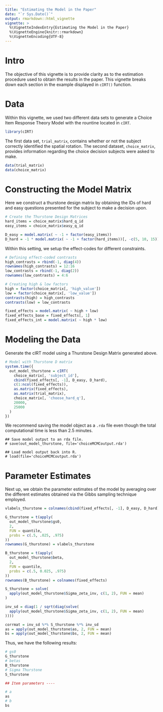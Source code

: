 ```yaml
---
title: "Estimating the Model in the Paper"
date: "`r Sys.Date()`"
output: rmarkdown::html_vignette
vignette: >
  %\VignetteIndexEntry{Estimating the Model in the Paper}
  %\VignetteEngine{knitr::rmarkdown}
  %\VignetteEncoding{UTF-8}
---
```


# Intro

The objective of this vignette is to provide clarity as to the estimation 
procedure used to obtain the results in the paper. This vignette breaks down 
each section in the example displayed in `cIRT()` function. 

# Data

Within this vignette, we used two different data sets to generate a Choice
Item Response Theory Model with the rountine located in `cIRT`.

```r
library(cIRT)
```

The first data set, `trial_matrix`, contains whether or not the subject
correctly identified the spatial rotation. The second dataset, `choice_matrix`,
provides information regarding the choice decision subjects were asked to make. 

```r
data(trial_matrix)
data(choice_matrix)
```

# Constructing the Model Matrix
Here we construct a thurstone design matrix by obtaining the IDs of hard and easy questions presented for the subject to make a decision upon.

```r
# Create the Thurstone Design Matrices
hard_items = choice_matrix$hard_q_id
easy_items = choice_matrix$easy_q_id

D_easy = model.matrix( ~ -1 + factor(easy_items))
D_hard = -1 * model.matrix( ~ -1 + factor(hard_items))[, -c(5, 10, 15)]
```

Within this setting, we setup the effect-codes for different constraints. 

```r
# Defining effect-coded contrasts
high_contrasts = rbind(-1, diag(4))
rownames(high_contrasts) = 12:16
low_contrasts = rbind(-1, diag(2))
rownames(low_contrasts) = 4:6

# Creating high & low factors
high = factor(choice_matrix[, 'high_value'])
low = factor(choice_matrix[, 'low_value'])
contrasts(high) = high_contrasts
contrasts(low) = low_contrasts

fixed_effects = model.matrix( ~ high + low)
fixed_effects_base = fixed_effects[, 1]
fixed_effects_int = model.matrix( ~ high * low)
```

# Modeling the Data

Generate the cIRT model using a Thurstone Design Matrix generated above. 

```r
# Model with Thurstone D matrix
system.time({
  out_model_thurstone = cIRT(
    choice_matrix[, 'subject_id'],
    cbind(fixed_effects[, -1], D_easy, D_hard),
    c(1:ncol(fixed_effects)),
    as.matrix(fixed_effects),
    as.matrix(trial_matrix),
    choice_matrix[, 'choose_hard_q'],
    20000,
    25000
  )
})
```

We recommend saving the model object as a `.rda` file even though the total
computational time is less than 2.5 minutes.  
```
## Save model output to an rda file.
# save(out_model_thurstone, file='choiceMCMCoutput.rda')

## Load model output back into R.
# load(file='choiceMCMCoutput.rda')
```

# Parameter Estimates

Next up, we obtain the parameter estimates of the model by averaging over the different estimates obtained via the Gibbs sampling technique employed. 

```r
vlabels_thurstone = colnames(cbind(fixed_effects[, -1], D_easy, D_hard))

G_thurstone = t(apply(
  out_model_thurstone$gs0,
  2,
  FUN = quantile,
  probs = c(.5, .025, .975)
))
rownames(G_thurstone) = vlabels_thurstone

B_thurstone = t(apply(
  out_model_thurstone$beta,
  2,
  FUN = quantile,
  probs = c(.5, 0.025, .975)
))
rownames(B_thurstone) = colnames(fixed_effects)

S_thurstone = solve(
  apply(out_model_thurstone$Sigma_zeta_inv, c(1, 2), FUN = mean)
)

inv_sd = diag(1 / sqrt(diag(solve(
  apply(out_model_thurstone$Sigma_zeta_inv, c(1, 2), FUN = mean)
))))

corrmat = inv_sd %*% S_thurstone %*% inv_sd
as = apply(out_model_thurstone$as, 2, FUN = mean)
bs = apply(out_model_thurstone$bs, 2, FUN = mean)
```

Thus, we have the following results:

```r
# gs0
G_thurstone
# betas
B_thurstone
# Sigma Thurstone
S_thurstone

## Item parameters ----

# a
as
# b
bs
```
